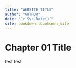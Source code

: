 ```yaml
--- 
title: "WEBSITE TITLE"
author: "AUTHOR"
date: "`r Sys.Date()`"
site: bookdown::bookdown_site
---
```


# Chapter 01 Title

test test